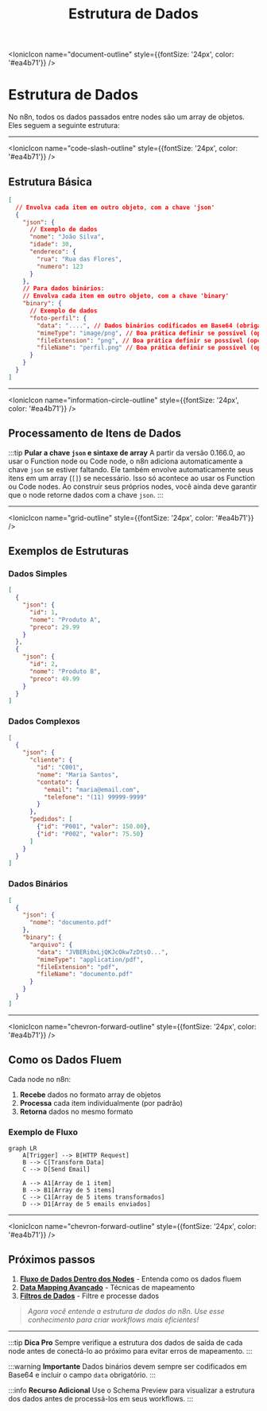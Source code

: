 ﻿---
sidebar_position: 1
title: Estrutura de Dados
description: Entenda como os dados são estruturados no n8n
keywords: [n8n, dados, estrutura, json, binary, array, objetos]
---

<IonicIcon name="document-outline" style={{fontSize: '24px', color: '#ea4b71'}} />
# Estrutura de Dados

No n8n, todos os dados passados entre nodes são um array de objetos. Eles seguem a seguinte estrutura:

---

<IonicIcon name="code-slash-outline" style={{fontSize: '24px', color: '#ea4b71'}} />
## Estrutura Básica

```json
[
  // Envolva cada item em outro objeto, com a chave 'json'
  {
    "json": {
      // Exemplo de dados
      "nome": "João Silva",
      "idade": 30,
      "endereco": {
        "rua": "Rua das Flores",
        "numero": 123
      }
    },
    // Para dados binários:
    // Envolva cada item em outro objeto, com a chave 'binary'
    "binary": {
      // Exemplo de dados
      "foto-perfil": {
        "data": "....", // Dados binários codificados em Base64 (obrigatório)
        "mimeType": "image/png", // Boa prática definir se possível (opcional)
        "fileExtension": "png", // Boa prática definir se possível (opcional)
        "fileName": "perfil.png" // Boa prática definir se possível (opcional)
      }
    }
  }
]
```

---

<IonicIcon name="information-circle-outline" style={{fontSize: '24px', color: '#ea4b71'}} />
## Processamento de Itens de Dados

:::tip **Pular a chave `json` e sintaxe de array**
A partir da versão 0.166.0, ao usar o Function node ou Code node, o n8n adiciona automaticamente a chave `json` se estiver faltando. Ele também envolve automaticamente seus itens em um array (`[]`) se necessário. Isso só acontece ao usar os Function ou Code nodes. Ao construir seus próprios nodes, você ainda deve garantir que o node retorne dados com a chave `json`.
:::

---

<IonicIcon name="grid-outline" style={{fontSize: '24px', color: '#ea4b71'}} />
## Exemplos de Estruturas

### Dados Simples

```json
[
  {
    "json": {
      "id": 1,
      "nome": "Produto A",
      "preco": 29.99
    }
  },
  {
    "json": {
      "id": 2,
      "nome": "Produto B",
      "preco": 49.99
    }
  }
]
```

### Dados Complexos

```json
[
  {
    "json": {
      "cliente": {
        "id": "C001",
        "nome": "Maria Santos",
        "contato": {
          "email": "maria@email.com",
          "telefone": "(11) 99999-9999"
        }
      },
      "pedidos": [
        {"id": "P001", "valor": 150.00},
        {"id": "P002", "valor": 75.50}
      ]
    }
  }
]
```

### Dados Binários

```json
[
  {
    "json": {
      "nome": "documento.pdf"
    },
    "binary": {
      "arquivo": {
        "data": "JVBERi0xLjQKJcOkw7zDtsO...",
        "mimeType": "application/pdf",
        "fileExtension": "pdf",
        "fileName": "documento.pdf"
      }
    }
  }
]
```

---

<IonicIcon name="chevron-forward-outline" style={{fontSize: '24px', color: '#ea4b71'}} />
## Como os Dados Fluem

Cada node no n8n:

1. **Recebe** dados no formato array de objetos
2. **Processa** cada item individualmente (por padrão)
3. **Retorna** dados no mesmo formato

### Exemplo de Fluxo

```mermaid
graph LR
    A[Trigger] --> B[HTTP Request]
    B --> C[Transform Data]
    C --> D[Send Email]
    
    A --> A1[Array de 1 item]
    B --> B1[Array de 5 items]
    C --> C1[Array de 5 items transformados]
    D --> D1[Array de 5 emails enviados]
```

---

<IonicIcon name="chevron-forward-outline" style={{fontSize: '24px', color: '#ea4b71'}} />
## Próximos passos

1. **[Fluxo de Dados Dentro dos Nodes](./data-flow-nodes)** - Entenda como os dados fluem
2. **[Data Mapping Avançado](./data-mapping-avancado)** - Técnicas de mapeamento
3. **[Filtros de Dados](./data-filtering)** - Filtre e processe dados

> *Agora você entende a estrutura de dados do n8n. Use esse conhecimento para criar workflows mais eficientes!*

---

:::tip **Dica Pro**
Sempre verifique a estrutura dos dados de saída de cada node antes de conectá-lo ao próximo para evitar erros de mapeamento.
:::

:::warning **Importante**
Dados binários devem sempre ser codificados em Base64 e incluir o campo `data` obrigatório.
:::

:::info **Recurso Adicional**
Use o Schema Preview para visualizar a estrutura dos dados antes de processá-los em seus workflows.
:::
